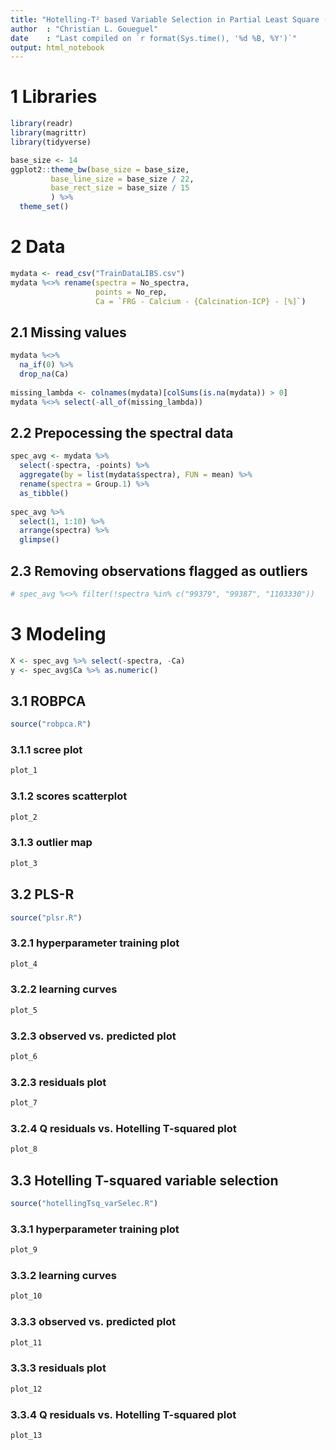 ```yaml
---
title: "Hotelling-T² based Variable Selection in Partial Least Square (PLS)"
author  : "Christian L. Goueguel"
date    : "Last compiled on `r format(Sys.time(), '%d %B, %Y')`"
output: html_notebook
---
```


# 1 Libraries
```r
library(readr)
library(magrittr)
library(tidyverse)

base_size <- 14
ggplot2::theme_bw(base_size = base_size,
         base_line_size = base_size / 22,
         base_rect_size = base_size / 15
         ) %>% 
  theme_set()
```

# 2 Data
```r
mydata <- read_csv("TrainDataLIBS.csv")
mydata %<>% rename(spectra = No_spectra,
                   points = No_rep,
                   Ca = `FRG - Calcium - {Calcination-ICP} - [%]`)
```

## 2.1 Missing values
```r
mydata %<>%
  na_if(0) %>%
  drop_na(Ca)
  
missing_lambda <- colnames(mydata)[colSums(is.na(mydata)) > 0]
mydata %<>% select(-all_of(missing_lambda))
```

## 2.2 Prepocessing the spectral data
```r
spec_avg <- mydata %>%
  select(-spectra, -points) %>%
  aggregate(by = list(mydata$spectra), FUN = mean) %>%
  rename(spectra = Group.1) %>%
  as_tibble()
  
spec_avg %>%
  select(1, 1:10) %>%
  arrange(spectra) %>%
  glimpse()
```

## 2.3 Removing observations flagged as outliers 
```r
# spec_avg %<>% filter(!spectra %in% c("99379", "99387", "1103330"))
```

# 3 Modeling 
```r
X <- spec_avg %>% select(-spectra, -Ca)
y <- spec_avg$Ca %>% as.numeric()
```

## 3.1 ROBPCA
```r
source("robpca.R")
```
### 3.1.1 scree plot
```r
plot_1
```
### 3.1.2 scores scatterplot
```r
plot_2
```
### 3.1.3 outlier map
```r
plot_3
```


## 3.2 PLS-R
```r
source("plsr.R")
```
### 3.2.1 hyperparameter training plot
```r
plot_4
```
### 3.2.2 learning curves
```r
plot_5
```
### 3.2.3 observed vs. predicted plot
```r
plot_6
```
### 3.2.3 residuals plot
```r
plot_7
```
### 3.2.4 Q residuals vs. Hotelling T-squared plot
```r
plot_8
```


## 3.3 Hotelling T-squared variable selection
```r
source("hotellingTsq_varSelec.R")
```

### 3.3.1 hyperparameter training plot
```r
plot_9
```
### 3.3.2 learning curves
```r
plot_10
```
### 3.3.3 observed vs. predicted plot
```r
plot_11
```
### 3.3.3 residuals plot
```r
plot_12
```
### 3.3.4 Q residuals vs. Hotelling T-squared plot
```r
plot_13
```


